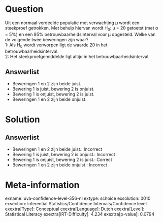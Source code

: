 Question
========

Uit een normaal verdeelde populatie met verwachting μ wordt een
steekproef getrokken. Met behulp hiervan wordt H~0~: μ = 20 getoetst
(met α = 5%) en een 95% betrouwbaarheidsinterval voor μ opgesteld. Welke
van de volgende twee beweringen zijn waar?\
1: Als H~0~ wordt verworpen ligt de waarde 20 in het
betrouwbaarheidsinterval.\
2: Het steekproefgemiddelde ligt altijd in het betrouwbaarheidsinterval.

Answerlist
----------

* Beweringen 1 en 2 zijn beide juist.
* Bewering 1 is juist, bewering 2 is onjuist.
* Bewering 1 is onjuist, bewering 2 is juist.
* Beweringen 1 en 2 zijn beide onjuist.

Solution
========

Answerlist
----------

* Beweringen 1 en 2 zijn beide juist.: Incorrect
* Bewering 1 is juist, bewering 2 is onjuist.: Incorrect
* Bewering 1 is onjuist, bewering 2 is juist.: Correct
* Beweringen 1 en 2 zijn beide onjuist.: Incorrect

Meta-information
================
exname: uva-confidence-level-356-nl
extype: schoice
exsolution: 0010
exsection: Inferential Statistics/Confidence Intervals/Confidence level
exextra[Type]: Conceptual
exextra[Language]: Dutch
exextra[Level]: Statistical Literacy
exextra[IRT-Difficulty]: 4.234
exextra[p-value]: 0.0794
